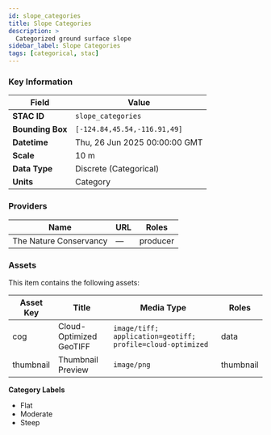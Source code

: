 ```yaml
---
id: slope_categories
title: Slope Categories
description: >
  Categorized ground surface slope
sidebar_label: Slope Categories
tags: [categorical, stac]
---
```



<LayerDemo layerKey="slope_categories" />

### Key Information

| Field            | Value                         |
| ---------------- | ----------------------------- |
| **STAC ID**      | `slope_categories`            |
| **Bounding Box** | `[-124.84,45.54,-116.91,49]`  |
| **Datetime**     | Thu, 26 Jun 2025 00:00:00 GMT |
| **Scale**        | 10 m                          |
| **Data Type**    | Discrete (Categorical)        |
| **Units**        | Category                      |

### Providers

| Name                   | URL | Roles    |
| ---------------------- | --- | -------- |
| The Nature Conservancy | —   | producer |

### Assets

This item contains the following assets:

| Asset Key | Title                   | Media Type                                                 | Roles     |
| --------- | ----------------------- | ---------------------------------------------------------- | --------- |
| cog       | Cloud-Optimized GeoTIFF | `image/tiff; application=geotiff; profile=cloud-optimized` | data      |
| thumbnail | Thumbnail Preview       | `image/png`                                                | thumbnail |

**Category Labels**

- Flat
- Moderate
- Steep
